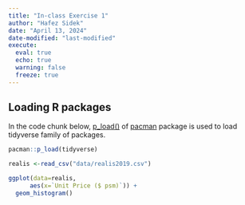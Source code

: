 ```yaml
---
title: "In-class Exercise 1"
author: "Hafez Sidek"
date: "April 13, 2024"
date-modified: "last-modified"
execute:
  eval: true
  echo: true
  warning: false
  freeze: true
---
```


## Loading R packages

In the code chunk below, [p_load()](https://www.rdocumentation.org/packages/pacman/versions/0.5.1/topics/p_load) of [pacman](https://cran.r-project.org/web/packages/pacman/readme/README.html) package is used to load tidyverse family of packages.

```r
pacman::p_load(tidyverse)
```

```r
realis <-read_csv("data/realis2019.csv")
```

```r
ggplot(data=realis,
      aes(x=`Unit Price ($ psm)`)) +
  geom_histogram()
  
```
